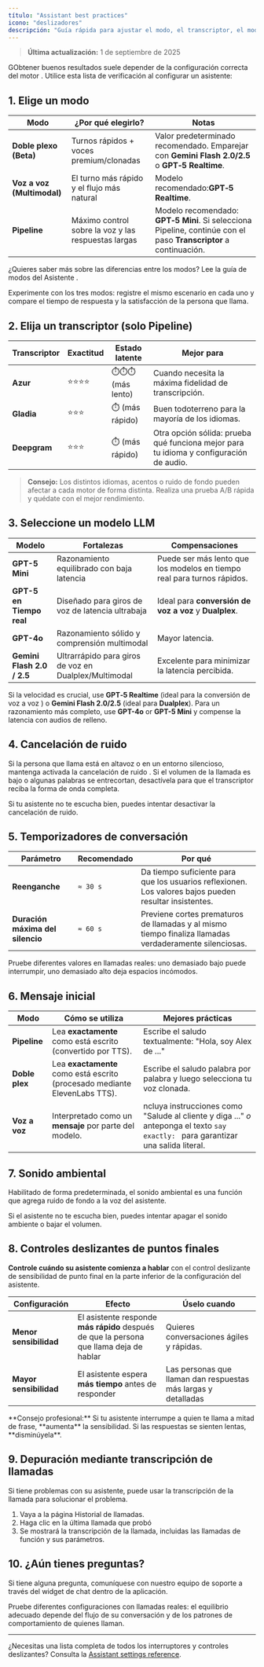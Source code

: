 ```yaml
---
título: "Assistant best practices"
icono: "deslizadores"
descripción: "Guía rápida para ajustar el modo, el transcriptor, el modelo y otras configuraciones para obtener la mejor experiencia de llamada."
---
```


> **Última actualización:** 1 de septiembre de 2025

GObtener buenos resultados suele depender de la configuración correcta del motor . Utilice esta lista de verificación al configurar un asistente:

## 1. Elige un modo

|Modo | ¿Por qué elegirlo? | Notas |
| --- | --- | --- |
| **Doble plexo (Beta)** | Turnos rápidos + voces premium/clonadas | Valor predeterminado recomendado. Emparejar con **Gemini Flash 2.0/2.5** o **GPT‑5 Realtime**. |
| **Voz a voz (Multimodal)** | El turno más rápido y el flujo más natural | Modelo recomendado:**GPT‑5 Realtime**. |
| **Pipeline** | Máximo control sobre la voz y las respuestas largas | Modelo recomendado: **GPT‑5 Mini**. Si selecciona Pipeline, continúe con el paso **Transcriptor** a continuación.|

¿Quieres saber más sobre las diferencias entre los modos? Lee la guía  de modos del Asistente .

<Note>
Experimente con los tres modos: registre el mismo escenario en cada uno y compare el tiempo de respuesta y la satisfacción de la persona que llama.
</Note>

## 2. Elija un transcriptor (solo Pipeline)

| Transcriptor | Exactitud | Estado latente | Mejor para |
| --- | --- | --- | --- |
| **Azur** | ⭐⭐⭐⭐ | ⏱️⏱️⏱️ (más lento) | Cuando necesita la máxima fidelidad de transcripción. |
| **Gladia** | ⭐⭐⭐ | ⏱️ (más rápido) | Buen todoterreno para la mayoría de los idiomas.|
| **Deepgram** | ⭐⭐⭐ | ⏱️ (más rápido) | Otra opción sólida: prueba qué funciona mejor para tu idioma y configuración de audio. |

> **Consejo:** Los distintos idiomas, acentos o ruido de fondo pueden afectar a cada motor de forma distinta. Realiza una prueba A/B rápida y quédate con el mejor rendimiento.

## 3. Seleccione un modelo LLM

| Modelo | Fortalezas | Compensaciones |
| --- | --- | --- |
| **GPT-5 Mini** | Razonamiento equilibrado con baja latencia| Puede ser más lento que los modelos en tiempo real para turnos rápidos. |
| **GPT-5 en Tiempo real** | Diseñado para giros de voz de latencia ultrabaja | Ideal para **conversión de voz a voz** y **Dualplex**. |
| **GPT-4o** | Razonamiento sólido y comprensión multimodal | Mayor latencia. |
| **Gemini Flash 2.0 / 2.5** | Ultrarrápido para giros de voz en Dualplex/Multimodal | Excelente para minimizar la latencia percibida. |

Si la velocidad es crucial, use **GPT‑5 Realtime** (ideal para la conversión de voz a voz ) o **Gemini Flash 2.0/2.5** (ideal para **Dualplex**). Para un razonamiento más completo, use **GPT-4o** or **GPT-5 Mini** y compense la latencia con audios de relleno.

## 4. Cancelación de ruido

Si la persona que llama está en altavoz o en un entorno silencioso, mantenga activada la cancelación de ruido . Si el volumen de la llamada es bajo o algunas palabras se entrecortan, desactívela para que el transcriptor reciba la forma de onda completa.

<Note>
Si tu asistente no te escucha bien, puedes intentar desactivar la cancelación de ruido.
</Note>

## 5. Temporizadores de conversación

Parámetro | Recomendado | Por qué
--- | --- | ---
**Reenganche** | `≈ 30 s` | Da tiempo suficiente para que los usuarios reflexionen. Los valores bajos pueden resultar insistentes.
**Duración máxima del silencio** | `≈ 60 s` | Previene cortes prematuros de llamadas y al mismo tiempo finaliza llamadas verdaderamente silenciosas.

Pruebe diferentes valores en llamadas reales: uno demasiado bajo puede interrumpir, uno demasiado alto deja espacios incómodos.

## 6. Mensaje inicial

Modo | Cómo se utiliza | Mejores prácticas
--- | --- | ---
**Pipeline** | Lea  **exactamente** como está escrito (convertido por TTS). | Escribe el saludo textualmente: "Hola, soy Alex de ..."
**Doble plex** | Lea **exactamente** como está escrito (procesado mediante ElevenLabs TTS). | Escribe el saludo palabra por palabra y luego selecciona tu voz clonada.
**Voz a voz** | Interpretado como un **mensaje** por parte del modelo. | ncluya instrucciones como "Salude al cliente y diga ..." _o_ anteponga el texto `say exactly: ` para garantizar una salida literal.

## 7. Sonido ambiental

Habilitado de forma predeterminada, el sonido ambiental es una función que agrega ruido de fondo a la voz del asistente.

<Note>
Si el asistente no te escucha bien, puedes intentar apagar el sonido ambiente o bajar el volumen.
</Note>

## 8. Controles deslizantes de puntos finales

**Controle cuándo su asistente comienza a hablar** con el control deslizante de sensibilidad de punto final en la parte inferior de la configuración del asistente.

| Configuración | Efecto | Úselo cuando |
| --- | --- | --- |
| **Menor sensibilidad** | El asistente responde **más rápido** después de que la persona que llama deja de hablar | Quieres conversaciones ágiles y rápidas. |
| **Mayor sensibilidad** | El asistente espera **más tiempo** antes de responder | Las personas que llaman dan respuestas más largas y detalladas |

<Tip>
**Consejo profesional:** Si tu asistente interrumpe a quien te llama a mitad de frase, **aumenta** la sensibilidad. Si las respuestas se sienten lentas, **disminúyela**.
</Tip>

## 9. Depuración mediante transcripción de llamadas

Si tiene problemas con su asistente, puede usar la transcripción de la llamada para solucionar el problema.

1. Vaya a la página Historial de llamadas.
2. Haga clic en la última llamada que probó
3. Se mostrará la transcripción de la llamada, incluidas las llamadas de función y sus parámetros.

## 10. ¿Aún tienes preguntas?

Si tiene alguna pregunta, comuníquese con nuestro equipo de soporte a través del widget de chat dentro de la aplicación.

<Note>
Pruebe diferentes configuraciones con llamadas reales: el equilibrio adecuado depende del flujo de su conversación y de los patrones de comportamiento de quienes llaman.
</Note>

---

¿Necesitas una lista completa de todos los interruptores y controles deslizantes? Consulta la
<a href="/ai-assistants/settings/general">Assistant settings reference</a>.
